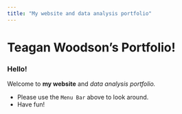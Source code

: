```yaml
---
title: "My website and data analysis portfolio"
---
```


# Teagan Woodson's Portfolio!

### Hello!

Welcome to **my website** and *data analysis portfolio.*

-   Please use the `Menu Bar` above to look around.
-   Have fun!
